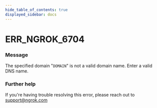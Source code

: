 ```yaml
---
hide_table_of_contents: true
displayed_sidebar: docs
---
```



# ERR_NGROK_6704

### Message

The specified domain "`DOMAIN`" is not a valid domain name. Enter a valid DNS name.

<ErrorDetails error="err_ngrok_6704" />

### Further help

If you're having trouble resolving this error, please reach out to [support@ngrok.com](mailto:support@ngrok.com?subject=Help%20with%20ERR_NGROK_6704)

